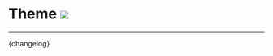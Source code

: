 

<Meta title="Changelog/Theme" />

# Theme [![](https://img.shields.io/npm/v/@arbeidstilsynet/design-theme?label=latest%20release&color=0051be)](https://www.npmjs.com/package/@arbeidstilsynet/design-theme)

---

<Markdown>{changelog}</Markdown>
